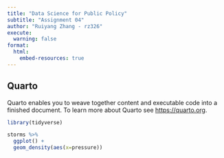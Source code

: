 ```yaml
---
title: "Data Science for Public Policy"
subtitle: "Assignment 04"
author: "Ruiyang Zhang - rz326"
execute:
  warning: false
format:
  html:
    embed-resources: true
---
```


## Quarto

Quarto enables you to weave together content and executable code into a finished document. To learn more about Quarto see <https://quarto.org>.



```r
library(tidyverse)
```



```r
storms %>% 
  ggplot() +
  geom_density(aes(x=pressure))
```


